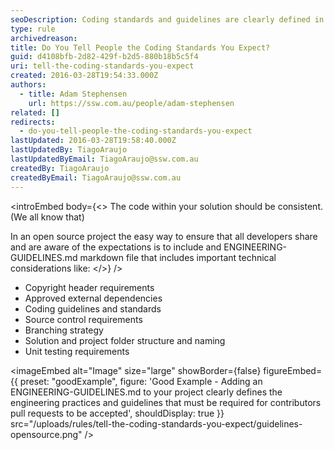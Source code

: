 ```yaml
---
seoDescription: Coding standards and guidelines are clearly defined in an open-source project through engineering guidelines, ensuring consistency and collaboration among contributors.
type: rule
archivedreason:
title: Do You Tell People the Coding Standards You Expect?
guid: d4108bfb-2d82-429f-b2d5-880b18b5c5f4
uri: tell-the-coding-standards-you-expect
created: 2016-03-28T19:54:33.000Z
authors:
  - title: Adam Stephensen
    url: https://ssw.com.au/people/adam-stephensen
related: []
redirects:
  - do-you-tell-people-the-coding-standards-you-expect
lastUpdated: 2016-03-28T19:58:40.000Z
lastUpdatedBy: TiagoAraujo
lastUpdatedByEmail: TiagoAraujo@ssw.com.au
createdBy: TiagoAraujo
createdByEmail: TiagoAraujo@ssw.com.au
---
```


<introEmbed
  body={<>
The code within your solution should be consistent. (We all know that)

In an open source project the easy way to ensure that all developers share and are aware of the expectations is to include and ENGINEERING-GUIDELINES.md markdown file that includes important technical considerations like:
  </>}
/>
- Copyright header requirements
- Approved external dependencies
- Coding guidelines and standards
- Source control requirements
- Branching strategy
- Solution and project folder structure and naming
- Unit testing requirements

<imageEmbed
  alt="Image"
  size="large"
  showBorder={false}
  figureEmbed={{
    preset: "goodExample",
    figure: 'Good Example - Adding an ENGINEERING-GUIDELINES.md to your project clearly defines the engineering practices and guidelines that must be required for contributors pull requests to be accepted',
    shouldDisplay: true
  }}
  src="/uploads/rules/tell-the-coding-standards-you-expect/guidelines-opensource.png"
/>
